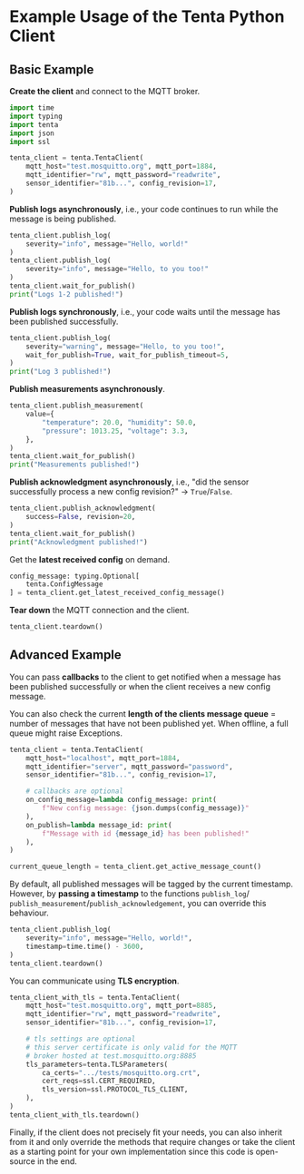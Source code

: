 # Example Usage of the Tenta Python Client

## Basic Example

**Create the client** and connect to the MQTT broker.

```python
import time
import typing
import tenta
import json
import ssl

tenta_client = tenta.TentaClient(
    mqtt_host="test.mosquitto.org", mqtt_port=1884,
    mqtt_identifier="rw", mqtt_password="readwrite",
    sensor_identifier="81b...", config_revision=17,
)
```

**Publish logs asynchronously**, i.e., your code continues to
run while the message is being published.

```python
tenta_client.publish_log(
    severity="info", message="Hello, world!"
)
tenta_client.publish_log(
    severity="info", message="Hello, to you too!"
)
tenta_client.wait_for_publish()
print("Logs 1-2 published!")
```

**Publish logs synchronously**, i.e., your code waits until the
message has been published successfully.

```python
tenta_client.publish_log(
    severity="warning", message="Hello, to you too!",
    wait_for_publish=True, wait_for_publish_timeout=5,
)
print("Log 3 published!")
```

**Publish measurements asynchronously**.

```python
tenta_client.publish_measurement(
    value={
        "temperature": 20.0, "humidity": 50.0,
        "pressure": 1013.25, "voltage": 3.3,
    },
)
tenta_client.wait_for_publish()
print("Measurements published!")
```

**Publish acknowledgment asynchronously**, i.e., "did the sensor successfully
process a new config revision?" -> `True`/`False`.

```python
tenta_client.publish_acknowledgment(
    success=False, revision=20,
)
tenta_client.wait_for_publish()
print("Acknowledgment published!")
```

Get the **latest received config** on demand.

```python
config_message: typing.Optional[
    tenta.ConfigMessage
] = tenta_client.get_latest_received_config_message()
```

**Tear down** the MQTT connection and the client.

```python
tenta_client.teardown()
```

## Advanced Example

You can pass **callbacks** to the client to get notified when a message has
been published successfully or when the client receives a new config message.

You can also check the current **length of the clients message queue** =
number of messages that have not been published yet. When offline, a full
queue might raise Exceptions.

```python
tenta_client = tenta.TentaClient(
    mqtt_host="localhost", mqtt_port=1884,
    mqtt_identifier="server", mqtt_password="password",
    sensor_identifier="81b...", config_revision=17,

    # callbacks are optional
    on_config_message=lambda config_message: print(
        f"New config message: {json.dumps(config_message)}"
    ),
    on_publish=lambda message_id: print(
        f"Message with id {message_id} has been published!"
    ),
)

current_queue_length = tenta_client.get_active_message_count()
```

By default, all published messages will be tagged by the current timestamp.
However, by **passing a timestamp** to the functions `publish_log`/
`publish_measurement`/`publish_acknowledgement`, you can override this behaviour.

```python
tenta_client.publish_log(
    severity="info", message="Hello, world!",
    timestamp=time.time() - 3600,
)
tenta_client.teardown()
```

You can communicate using **TLS encryption**.

```python
tenta_client_with_tls = tenta.TentaClient(
    mqtt_host="test.mosquitto.org", mqtt_port=8885,
    mqtt_identifier="rw", mqtt_password="readwrite",
    sensor_identifier="81b...", config_revision=17,

    # tls settings are optional
    # this server certificate is only valid for the MQTT
    # broker hosted at test.mosquitto.org:8885
    tls_parameters=tenta.TLSParameters(
        ca_certs=".../tests/mosquitto.org.crt",
        cert_reqs=ssl.CERT_REQUIRED,
        tls_version=ssl.PROTOCOL_TLS_CLIENT,
    ),
)
tenta_client_with_tls.teardown()
```

Finally, if the client does not precisely fit your needs, you can also
inherit from it and only override the methods that require changes or
take the client as a starting point for your own implementation since
this code is open-source in the end.
